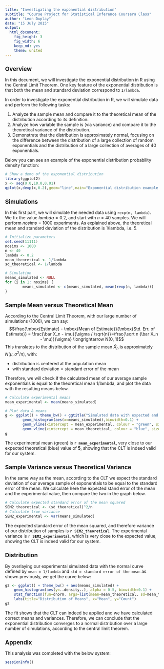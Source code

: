 ```yaml
---
title: "Investigating the exponential distribution"
subtitle: "Course Project for Statistical Inference Coursera Class"
author: "Leon Duplay"
date: "15 July 2015"
output: 
  html_document: 
    fig_height: 3
    fig_width: 6
    keep_md: yes
    theme: united
---
```


<style type="text/css">
h2,h3,h4,h5,h6{
  font-size: 14pt;
}
</style>

## Overview

In this document, we will investigate the exponential distribution in R using the Central Limit Theorem.  One key feature of the exponential distribution is that both the mean and standard deviation correspond to `1/lambda`.

In order to investigate the exponential distribution in R, we will simulate data and perform the following tasks:

1. Analyze the sample mean and compare it to the theoretical mean of the distribution according to its definition.
2. Analyze how variable the sample is (via variance) and compare it to the theoretical variance of the distribution.
3. Demonstrate that the distribution is approximately normal, focusing on the difference between the distribution of a large collection of random exponentials and the distribution of a large collection of averages of 40 exponentials.

Below you can see an example of the exponential distribution probability density function:

```r
# Show a demo of the exponential distribution
library(ggplot2)
x <- seq(0.0,10.0,0.01)
qplot(x,dexp(x,0.2),geom="line",main="Exponential distribution example for lambda = 0.2")
```

## Simulations

In this first part, we will simulate the needed data using `rexp(n, lambda)`. We fix the value $lambda = 0.2$, and start with $n = 40$ samples. We will perform $nosims = 1000$ experiments. As explained above, the theoretical mean and standard deviation of the distribution is 1/lambda, i.e. 5.

```r
# Initialize parameters
set.seed(11111)
nosims <- 1000
n <- 40
lambda <- 0.2
mean_theoretical <- 1/lambda
sd_theoretical <- 1/lambda

# Simulation
means_simulated <- NULL
for (i in 1: nosims) {
        means_simulated <- c(means_simulated, mean(rexp(n, lambda)))
}
```

## Sample Mean versus Theoretical Mean

According to the Central Limit Theorem, with our large number of simulations (1000), we can say: $$\frac{\mbox{Estimate} - \mbox{Mean of Estimate}}{\mbox{Std. Err. of Estimate}} = \frac{\bar X_n - \mu}{\sigma / \sqrt{n}}=\frac{\sqrt n (\bar X_n - \mu)}{\sigma} \longrightarrow N(0, 1)$$
This translates to the distribution of the sample mean $\bar X_n$ is approximately $N(\mu, \sigma^2/n)$, with:

* distribution is centered at the population mean
* with standard deviation = standard error of the mean
	
Therefore, we will check if the calculated mean of our average sample exponentials is equal to the theoretical mean 1/lambda, and plot the data with the resulting means below.

```r
# Calculate experimental means
mean_experimental <- mean(means_simulated)

# Plot data & means
g <- ggplot() + theme_bw() + ggtitle("Simulated data with expected and experimental means") + 
        geom_histogram(aes(x=means_simulated),binwidth=0.1) +
        geom_vline(xintercept = mean_experimental, colour = "green", size=1.5) + 
        geom_vline(xintercept = mean_theoretical, colour = "blue", size=1.5)
g
```

The experimental mean (green) is **`r mean_experimental`**, very close to our expected theoretical (blue) value of **5**, showing that the CLT is indeed valid for our system.

## Sample Variance versus Theoretical Variance

In the same way as the mean, according to the CLT we expect the standard deviation of our average sample of exponentials to be equal to the standard error of the mean. We calculate here the expected stand error of the mean and the experimental value, then compare the two in the graph below.

```r
# Calculate expected standard error of the mean squared
SEM2_theoretical <- (sd_theoretical)^2/n
# Calculate true variance
SEM2_experimental <- var(means_simulated)
```

The expected standard error of the mean squared, and therefore variance of our distribution of samples is **`r SEM2_theoretical`**. The experimental variance is **`r SEM2_experimental`**, which is very close to the expected value, showing the CLT is indeed valid for our system.

## Distribution

By overlaying our experimental simulated data with the normal curve defined by `mean = 1/lambda` and `std = standard error of the mean` as shown previously, we get the curve below:

```r
g2 <- ggplot() + theme_bw() + aes(means_simulated) + 
    geom_histogram(aes(y=..density..), alpha = 0.5, binwidth=0.1) +
    stat_function(fun=dnorm, args=list(mean=mean_theoretical, sd=mean_theoretical/sqrt(n))) + 
    labs(title="Distribution of Means", x="Mean", y="Count")
g2
```

The fit shows that the CLT can indeed be applied and we have calculated correct means and variances. Therefore, we can conclude that the exponential distribution converges to a normal distribution over a large number of simulations, according to the central limit theorem.

## Appendix

This analysis was completed with the below system:

```r
sessionInfo()
```
